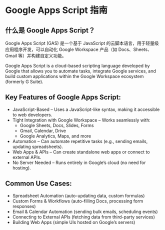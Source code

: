 
# Google Apps Script 指南

## 什么是 Google Apps Script？

Google Apps Script (GAS) 是一个基于 JavaScript 的云脚本语言，用于轻量级应用程序开发，可以自动化 Google Workspace 产品（如 Docs、Sheets、Gmail 等）并构建自定义功能。

Google Apps Script is a cloud-based scripting language developed by Google that allows you to automate tasks, integrate Google services, and build custom applications within the Google Workspace ecosystem (formerly G Suite).

## Key Features of Google Apps Script:
* JavaScript-Based – Uses a JavaScript-like syntax, making it accessible to web developers.
* Tight Integration with Google Workspace – Works seamlessly with:
    * Google Sheets, Docs, Slides, Forms
    * Gmail, Calendar, Drive
    * Google Analytics, Maps, and more
* Automation – Can automate repetitive tasks (e.g., sending emails, updating spreadsheets).
* Web Apps & APIs – Can create standalone web apps or connect to external APIs.
* No Server Needed – Runs entirely in Google’s cloud (no need for hosting).

## Common Use Cases:
* Spreadsheet Automation (auto-updating data, custom formulas)
* Custom Forms & Workflows (auto-filling Docs, processing form responses)
* Email & Calendar Automation (sending bulk emails, scheduling events)
* Connecting to External APIs (fetching data from third-party services)
* Building Web Apps (simple UIs hosted on Google’s servers)